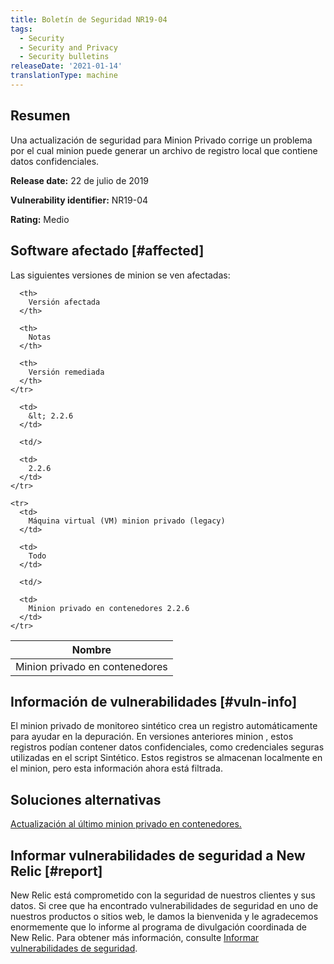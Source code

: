 ```yaml
---
title: Boletín de Seguridad NR19-04
tags:
  - Security
  - Security and Privacy
  - Security bulletins
releaseDate: '2021-01-14'
translationType: machine
---
```


## Resumen

Una actualización de seguridad para Minion Privado corrige un problema por el cual minion puede generar un archivo de registro local que contiene datos confidenciales.

<DoNotTranslate>**Release date:**</DoNotTranslate> 22 de julio de 2019

<DoNotTranslate>**Vulnerability identifier:**</DoNotTranslate> NR19-04

<DoNotTranslate>**Rating:**</DoNotTranslate> Medio

## Software afectado [#affected]

Las siguientes versiones de minion se ven afectadas:

<table>
  <thead>
    <tr>
      <th>
        Nombre
      </th>

      <th>
        Versión afectada
      </th>

      <th>
        Notas
      </th>

      <th>
        Versión remediada
      </th>
    </tr>
  </thead>

  <tbody>
    <tr>
      <td>
        Minion privado en contenedores
      </td>

      <td>
        &lt; 2.2.6
      </td>

      <td/>

      <td>
        2.2.6
      </td>
    </tr>

    <tr>
      <td>
        Máquina virtual (VM) minion privado (legacy)
      </td>

      <td>
        Todo
      </td>

      <td/>

      <td>
        Minion privado en contenedores 2.2.6
      </td>
    </tr>
  </tbody>
</table>

## Información de vulnerabilidades [#vuln-info]

El minion privado de monitoreo sintético crea un registro automáticamente para ayudar en la depuración. En versiones anteriores minion , estos registros podían contener datos confidenciales, como credenciales seguras utilizadas en el script Sintético. Estos registros se almacenan localmente en el minion, pero esta información ahora está filtrada.

## Soluciones alternativas

[Actualización al último minion privado en contenedores.](/docs/synthetics/new-relic-synthetics/private-locations/install-containerized-private-minions-cpms#install-update)

## Informar vulnerabilidades de seguridad a New Relic [#report]

New Relic está comprometido con la seguridad de nuestros clientes y sus datos. Si cree que ha encontrado vulnerabilidades de seguridad en uno de nuestros productos o sitios web, le damos la bienvenida y le agradecemos enormemente que lo informe al programa de divulgación coordinada de New Relic. Para obtener más información, consulte [Informar vulnerabilidades de seguridad](/docs/security/new-relic-security/data-privacy/reporting-security-vulnerabilities).